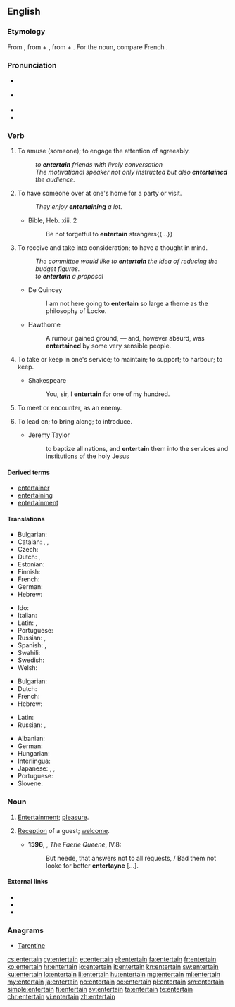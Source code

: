 ==English==

===Etymology===
From {{etyl|fro|en}} {{term|entretenir|lang=fro}}, from {{term|entre||among|lang=fro}} + {{term|tenir||to hold|lang=fro}}, from {{etyl|la|en}} {{term|inter|lang=la}} + {{m|la|teneō||hold, keep}}. For the noun, compare French {{term|entretien|lang=fr}}.

===Pronunciation===
* {{a|RP}} {{IPA|/ˌɛntəˈteɪn/|lang=en}}
* {{a|GenAm}} {{IPA|/ˌɛntɚˈteɪn/|lang=en}}
* {{audio|En-us-entertain.ogg|Audio (US)|lang=en}}
* {{rhymes|eɪn|lang=en}}

===Verb===
{{en-verb}}

# {{context|transitive|lang=en}} To amuse (someone); to engage the attention of agreeably.
#: ''to '''entertain''' friends with lively conversation''
#: ''The motivational speaker not only instructed but also '''entertained''' the audience.''
# {{context|transitive|and|intransitive|lang=en}} To have someone over at one's home for a party or visit.
#: ''They enjoy '''entertaining''' a lot.''
#* Bible, Heb. xiii. 2
#*: Be not forgetful to '''entertain''' strangers{{...}}
# {{context|transitive|lang=en}} To receive and take into consideration; to have a thought in mind.
#: ''The committee would like to '''entertain''' the idea of reducing the budget figures.''
#: ''to '''entertain''' a proposal''
#* De Quincey
#*: I am not here going to '''entertain''' so large a theme as the philosophy of Locke.
#* Hawthorne
#*: A rumour gained ground, &mdash; and, however absurd, was '''entertained''' by some very sensible people.
# {{cx|obsolete|lang=en}} To take or keep in one's service; to maintain; to support; to harbour; to keep.
#* Shakespeare
#*: You, sir, I '''entertain''' for one of my hundred.
# {{cx|obsolete|lang=en}} To meet or encounter, as an enemy.
#: {{rfquotek|Shakespeare}}
# {{cx|obsolete|lang=en}} To lead on; to bring along; to introduce.
#* Jeremy Taylor
#*: to baptize all nations, and '''entertain''' them into the services and institutions of the holy Jesus

====Derived terms====
* [[entertainer]]
* [[entertaining]]
* [[entertainment]]

====Translations====
{{trans-top|to amuse}}
* Bulgarian: {{t+|bg|забавлявам|sc=Cyrl}}
* Catalan: {{t+|ca|entretenir}}, {{t+|ca|divertir}}, {{t+|ca|distreure}}
* Czech: {{t|cs|bavit}}
* Dutch: {{t+|nl|vermaken}}, {{t+|nl|amuseren}}
* Estonian: {{t|et|lõbustama}}
* Finnish: {{t|fi|viihdyttää}}
* French: {{t+|fr|divertir}}
* German: {{t+|de|unterhalten}}
* Hebrew: {{t|he|בידר|tr=bidér}}
{{trans-mid}}
* Ido: {{t+|io|amuzar}}
* Italian: {{t+|it|divertire}}
* Latin: {{t|la|remittor}}, {{t|la|remitto me}}
* Portuguese: {{t+|pt|divertir}}
* Russian: {{t+|ru|развлекать|impf|sc=Cyrl|tr=razvlekát'}}, {{t+|ru|развлечь|pf|sc=Cyrl|tr=razvléč}}
* Spanish: {{t+|es|divertir}}, {{t+|es|entretener}}
* Swahili: {{t+|sw|tumbuiza}}
* Swedish: {{t+|sv|underhålla}}
* Welsh: {{t|cy|diddori}}
{{trans-bottom}}

{{trans-top|to have over at one's home}}
* Bulgarian: {{t|bg|приемам гости|sc=Cyrl}}
* Dutch: {{t+|nl|ontvangen}}
* French: {{t+|fr|recevoir}}
* Hebrew: {{t+|he|ארח|tr=eréakh}}
{{trans-mid}}
* Latin: {{t|la|oblecto}}
* Russian: {{t+|ru|развлекаться|impf|sc=Cyrl|tr=razvlekát'sjz}}, {{t+|ru|развлечься|pf|sc=Cyrl|tr=razvléčsjz}}
{{trans-bottom}}

{{checktrans-top}}
* Albanian: {{t+|sq|argëtoj}}
* German: {{t+|de|unterhalten}}
* Hungarian: {{t+|hu|szórakoztat}}
* Interlingua: {{t|ia|intertener}}
* Japanese: {{t|ja|楽しませる|tr=tanoshimaseru}}, {{t|ja|歓待する|tr=kantaisuru}}, {{t|ja|もてなす|tr=motenasu}}
* Portuguese: {{t+|pt|entreter}}
* Slovene: {{t+|sl|zabavati}}
{{trans-bottom}}

===Noun===
{{en-noun|-}}

# {{context|obsolete|lang=en}} [[entertainment#English|Entertainment]]; [[pleasure]].
# {{context|obsolete|lang=en}} [[reception|Reception]] of a guest; [[welcome]].
#* '''1596''', {{w|Edmund Spenser}}, ''The Faerie Queene'', IV.8:
#*: But neede, that answers not to all requests, / Bad them not looke for better '''entertayne''' […].

====External links====
* {{R:Webster 1913}}
* {{R:Century 1911}}
* {{R:OneLook}}

===Anagrams===
* [[Tarentine#English|Tarentine]]

[[cs:entertain]]
[[cy:entertain]]
[[et:entertain]]
[[el:entertain]]
[[fa:entertain]]
[[fr:entertain]]
[[ko:entertain]]
[[hr:entertain]]
[[io:entertain]]
[[it:entertain]]
[[kn:entertain]]
[[sw:entertain]]
[[ku:entertain]]
[[lo:entertain]]
[[li:entertain]]
[[hu:entertain]]
[[mg:entertain]]
[[ml:entertain]]
[[my:entertain]]
[[ja:entertain]]
[[no:entertain]]
[[oc:entertain]]
[[pl:entertain]]
[[sm:entertain]]
[[simple:entertain]]
[[fi:entertain]]
[[sv:entertain]]
[[ta:entertain]]
[[te:entertain]]
[[chr:entertain]]
[[vi:entertain]]
[[zh:entertain]]